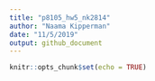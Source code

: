 ```yaml
---
title: "p8105_hw5_nk2814"
author: "Naama Kipperman"
date: "11/5/2019"
output: github_document
---
```


```r
knitr::opts_chunk$set(echo = TRUE)
```

